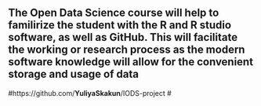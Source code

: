
## The Open Data Science course will help to familirize the student with the R and R studio software, as well as GitHub. This will facilitate the working or research process as the modern software knowledge will allow for the convenient storage and usage of data ## 
#https://github.com/**YuliyaSkakun**/IODS-project #
